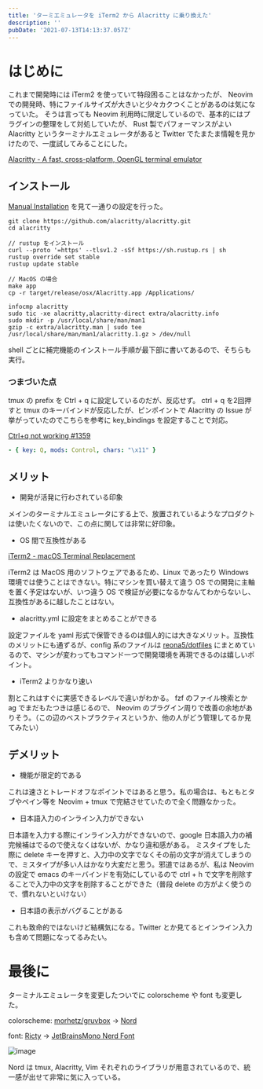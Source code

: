 ```yaml
---
title: 'ターミエミュレータを iTerm2 から Alacritty に乗り換えた'
description: ''
pubDate: '2021-07-13T14:13:37.057Z'
---
```


# はじめに

これまで開発時には iTerm2 を使っていて特段困ることはなかったが、 Neovim での開発時、特にファイルサイズが大きいと少々カクつくことがあるのは気になっていた。 そうは言っても Neovim 利用時に限定しているので、基本的にはプラグインの整理をして対処していたが、 Rust 製でパフォーマンスがよい Alacritty というターミナルエミュレータがあると Twitter でたまたま情報を見かけたので、一度試してみることにした。

[Alacritty - A fast, cross-platform, OpenGL terminal emulator](https://github.com/alacritty/alacritty)

## インストール

[Manual Installation](https://github.com/alacritty/alacritty/blob/master/INSTALL.md#manual-installation) を見て一通りの設定を行った。

```shell
git clone https://github.com/alacritty/alacritty.git
cd alacritty

// rustup をインストール
curl --proto '=https' --tlsv1.2 -sSf https://sh.rustup.rs | sh
rustup override set stable
rustup update stable

// MacOS の場合
make app
cp -r target/release/osx/Alacritty.app /Applications/

infocmp alacritty
sudo tic -xe alacritty,alacritty-direct extra/alacritty.info
sudo mkdir -p /usr/local/share/man/man1
gzip -c extra/alacritty.man | sudo tee /usr/local/share/man/man1/alacritty.1.gz > /dev/null
```

shell ごとに補完機能のインストール手順が最下部に書いてあるので、そちらも実行。

### つまづいた点

tmux の prefix を Ctrl + q に設定しているのだが、反応せず。
ctrl + q を2回押すと tmux のキーバインドが反応したが、ピンポイントで Alacritty の Issue が挙がっていたのでこちらを参考に key_bindings を設定することで対応。

[Ctrl+q not working #1359](https://github.com/alacritty/alacritty/issues/1359)

```yaml
- { key: Q, mods: Control, chars: "\x11" }
```

## メリット

- 開発が活発に行わされている印象

メインのターミナルエミュレータにする上で、放置されているようなプロダクトは使いたくないので、この点に関しては非常に好印象。

- OS 間で互換性がある

[iTerm2 - macOS Terminal Replacement](https://iterm2.com/)

iTerm2 は MacOS 用のソフトウェアであるため、Linux であったり Windows 環境では使うことはできない。特にマシンを買い替えて違う OS での開発に主軸を置く予定はないが、いつ違う OS で検証が必要になるかなんてわからないし、互換性があるに越したことはない。

- alacritty.yml に設定をまとめることができる

設定ファイルを yaml 形式で保管できるのは個人的には大きなメリット。互換性のメリットにも通ずるが、config 系のファイルは [reona5/dotfiles](https://github.com/reona5/dotfiles) にまとめているので、マシンが変わってもコマンド一つで開発環境を再現できるのは嬉しいポイント。

- iTerm2 よりかなり速い

割とこれはすぐに実感できるレベルで違いがわかる。 fzf のファイル検索とか ag でまだもたつきは感じるので、 Neovim のプラグイン周りで改善の余地がありそう。（この辺のベストプラクティスというか、他の人がどう管理してるか見てみたい）

## デメリット

- 機能が限定的である

これは速さとトレードオフなポイントではあると思う。私の場合は、もともとタブやペイン等を Neovim + tmux で完結させていたので全く問題なかった。

- 日本語入力のインライン入力ができない

日本語を入力する際にインライン入力ができないので、google 日本語入力の補完候補はでるので使えなくはないが、かなり違和感がある。
ミスタイプをした際に delete キーを押すと、入力中の文字でなくその前の文字が消えてしまうので、ミスタイプが多い人はかなり大変だと思う。邪道ではあるが、私は Neovim の設定で emacs のキーバインドを有効にしているので ctrl + h で文字を削除することで入力中の文字を削除することができた（普段 delete の方がよく使うので、慣れないといけない）

- 日本語の表示がバグることがある

これも致命的ではないけど結構気になる。Twitter とか見てるとインライン入力も含めて問題になってるみたい。

# 最後に

ターミナルエミュレータを変更したついでに colorscheme や font も変更した。

colorscheme: [morhetz/gruvbox](https://github.com/morhetz/gruvbox) -> [Nord](https://www.nordtheme.com/)

font: [Ricty](https://rictyfonts.github.io/) -> [JetBrainsMono Nerd Font](https://www.nerdfonts.com/font-downloads)

![image](https://user-images.githubusercontent.com/46399968/125487027-3d0142e0-baa5-4d55-839f-458259518e3c.png)

Nord は tmux, Alacritty, Vim それぞれのライブラリが用意されているので、統一感が出せて非常に気に入っている。
